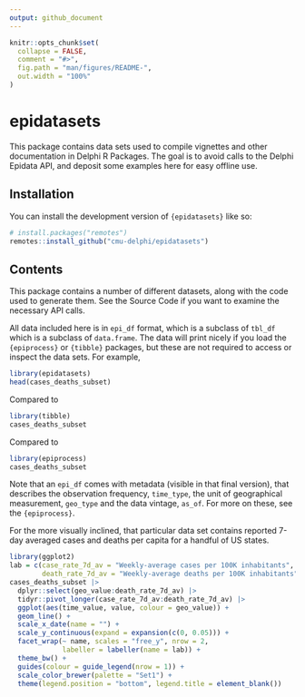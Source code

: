 ```yaml
---
output: github_document
---
```


<!-- README.md is generated from README.Rmd. Please edit that file -->

```r
knitr::opts_chunk$set(
  collapse = FALSE,
  comment = "#>",
  fig.path = "man/figures/README-",
  out.width = "100%"
)
```

# epidatasets

<!-- badges: start -->
<!-- badges: end -->

This package contains data sets used to compile vignettes
and other documentation in Delphi R Packages. The goal is to
avoid calls to the Delphi Epidata API, and deposit some
examples here for easy offline use.

## Installation

You can install the development version of `{epidatasets}` like so:

``` r
# install.packages("remotes")
remotes::install_github("cmu-delphi/epidatasets")
```


## Contents

This package contains a number of different datasets, along
with the code used to generate them. See the Source Code if
you want to examine the necessary API calls.

All data included here is in `epi_df` format, which is a
subclass of `tbl_df` which is a subclass of `data.frame`.
The data will print nicely if you load the `{epiprocess}` 
or `{tibble}` packages, but these are not required to access
or inspect the data sets. For example,

```r
library(epidatasets)
head(cases_deaths_subset)
```

Compared to
```r
library(tibble)
cases_deaths_subset
```

Compared to
```r
library(epiprocess)
cases_deaths_subset
```

Note that an `epi_df` comes with metadata (visible in that 
final version), that describes the observation frequency,
`time_type`, the unit of geographical measurement, `geo_type`
and the data vintage, `as_of`. For more on these, see the 
`{epiprocess}`.

For the more visually inclined, that particular data set contains
reported 7-day averaged cases and deaths per capita for a 
handful of US states.

```r
library(ggplot2)
lab = c(case_rate_7d_av = "Weekly-average cases per 100K inhabitants",
        death_rate_7d_av = "Weekly-average deaths per 100K inhabitants")
cases_deaths_subset |>
  dplyr::select(geo_value:death_rate_7d_av) |>
  tidyr::pivot_longer(case_rate_7d_av:death_rate_7d_av) |>
  ggplot(aes(time_value, value, colour = geo_value)) +
  geom_line() +
  scale_x_date(name = "") +
  scale_y_continuous(expand = expansion(c(0, 0.05))) +
  facet_wrap(~ name, scales = "free_y", nrow = 2, 
             labeller = labeller(name = lab)) +
  theme_bw() +
  guides(colour = guide_legend(nrow = 1)) +
  scale_color_brewer(palette = "Set1") +
  theme(legend.position = "bottom", legend.title = element_blank())
```
